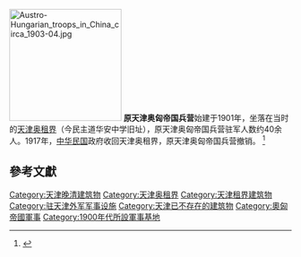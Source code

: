 [[File:Austro-Hungarian_troops_in_China_circa_1903-04.jpg|200px]]
'''原天津奥匈帝国兵营'''始建于1901年，坐落在当时的[[天津奥租界|天津奥租界]]（今民主道华安中学旧址），原天津奥匈帝国兵营驻军人数约40余人。1917年，[[中华民国|中华民国]]政府收回天津奥租界，原天津奥匈帝国兵营撤销。 <ref>{{Cite web |url=http://www.tjdag.gov.cn/tjdag/wwwroot/root/template/main/jgsl/gsfq_article.shtml?id=4641 |title=天津租界的驻军 |accessdate=2011-05-19 |archive-date=2016-03-05 |archive-url=https://web.archive.org/web/20160305171946/http://tjdag.gov.cn/tjdag/wwwroot/root/template/main/jgsl/gsfq_article.shtml?id=4641 |dead-url=yes }}</ref>

==參考文獻==
<div class="references-small">
<references />
</div>

{{天津市原有兵营}}
{{天津近代历史文化专题}}
{{天津小作品}}
[[Category:天津晚清建筑物|Category:天津晚清建筑物]]
[[Category:天津奥租界|Category:天津奥租界]]
[[Category:天津租界建筑物|Category:天津租界建筑物]]
[[Category:驻天津外军军事设施|Category:驻天津外军军事设施]]
[[Category:天津已不存在的建筑物|Category:天津已不存在的建筑物]]
[[Category:奧匈帝國軍事|Category:奧匈帝國軍事]]
[[Category:1900年代所設軍事基地|Category:1900年代所設軍事基地]]